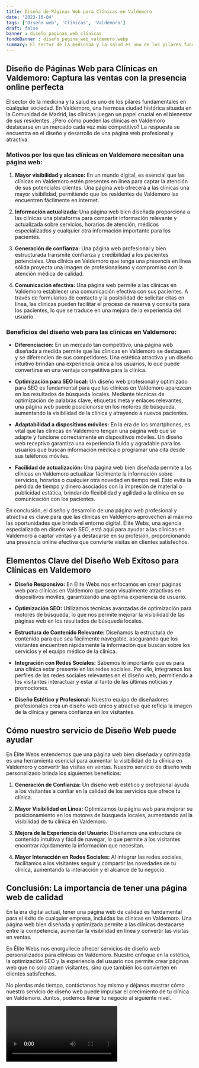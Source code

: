 ```yaml
---
title: Diseño de Páginas Web para Clínicas en Valdemoro
date: '2023-10-04'
tags: ['Diseño web', 'Clínicas', 'Valdemoro']
draft: false
banner : diseño_paginas_web_clínicas
fondoBanner : diseño_pagina_web_valdemoro.webp
summary: El sector de la medicina y la salud es uno de los pilares fundamentales en cualquier sociedad. En Valdemoro, una hermosa ciudad histórica situada en la Comunidad de Madrid, las clínicas juegan un papel crucial en el bienestar de sus residentes. ¿Pero cómo pueden las clínicas en Valdemoro destacarse en un mercado cada vez más competitivo? La respuesta se encuentra en el diseño y desarrollo de una página web profesional y atractiva.
---
```


## Diseño de Páginas Web para Clínicas en Valdemoro: Captura las ventas con la presencia online perfecta

El sector de la medicina y la salud es uno de los pilares fundamentales en cualquier sociedad. En Valdemoro, una hermosa ciudad histórica situada en la Comunidad de Madrid, las clínicas juegan un papel crucial en el bienestar de sus residentes. ¿Pero cómo pueden las clínicas en Valdemoro destacarse en un mercado cada vez más competitivo? La respuesta se encuentra en el diseño y desarrollo de una página web profesional y atractiva.

### Motivos por los que las clínicas en Valdemoro necesitan una página web:

1. **Mayor visibilidad y alcance:** En un mundo digital, es esencial que las clínicas en Valdemoro estén presentes en línea para captar la atención de sus potenciales clientes. Una página web ofrecerá a las clínicas una mayor visibilidad, permitiendo que los residentes de Valdemoro las encuentren fácilmente en internet.

2. **Información actualizada:** Una página web bien diseñada proporciona a las clínicas una plataforma para compartir información relevante y actualizada sobre servicios, horarios de atención, médicos especializados y cualquier otra información importante para los pacientes.

3. **Generación de confianza:** Una página web profesional y bien estructurada transmite confianza y credibilidad a los pacientes potenciales. Una clínica en Valdemoro que tenga una presencia en línea sólida proyecta una imagen de profesionalismo y compromiso con la atención médica de calidad.

4. **Comunicación efectiva:** Una página web permite a las clínicas en Valdemoro establecer una comunicación efectiva con sus pacientes. A través de formularios de contacto y la posibilidad de solicitar citas en línea, las clínicas pueden facilitar el proceso de reserva y consulta para los pacientes, lo que se traduce en una mejora de la experiencia del usuario.

### Beneficios del diseño web para las clínicas en Valdemoro:

- **Diferenciación:** En un mercado tan competitivo, una página web diseñada a medida permite que las clínicas en Valdemoro se destaquen y se diferencien de sus competidores. Una estética atractiva y un diseño intuitivo brindan una experiencia única a los usuarios, lo que puede convertirse en una ventaja competitiva para la clínica.

- **Optimización para SEO local:** Un diseño web profesional y optimizado para SEO es fundamental para que las clínicas en Valdemoro aparezcan en los resultados de búsqueda locales. Mediante técnicas de optimización de palabras clave, etiquetas meta y enlaces relevantes, una página web puede posicionarse en los motores de búsqueda, aumentando la visibilidad de la clínica y atrayendo a nuevos pacientes.

- **Adaptabilidad a dispositivos móviles:** En la era de los smartphones, es vital que las clínicas en Valdemoro tengan una página web que se adapte y funcione correctamente en dispositivos móviles. Un diseño web receptivo garantiza una experiencia fluida y agradable para los usuarios que buscan información médica o programar una cita desde sus teléfonos móviles.

- **Facilidad de actualización:** Una página web bien diseñada permite a las clínicas en Valdemoro actualizar fácilmente la información sobre servicios, horarios o cualquier otra novedad en tiempo real. Esto evita la pérdida de tiempo y dinero asociados con la impresión de material o publicidad estática, brindando flexibilidad y agilidad a la clínica en su comunicación con los pacientes.

En conclusión, el diseño y desarrollo de una página web profesional y atractiva es clave para que las clínicas en Valdemoro aprovechen al máximo las oportunidades que brinda el entorno digital. Élite Webs, una agencia especializada en diseño web SEO, está aquí para ayudar a las clínicas en Valdemoro a captar ventas y a destacarse en su profesión, proporcionando una presencia online efectiva que convierte visitas en clientes satisfechos.

<GifSeo />

<Cta />

## Elementos Clave del Diseño Web Exitoso para Clínicas en Valdemoro

- **Diseño Responsivo:** En Élite Webs nos enfocamos en crear páginas web para clínicas en Valdemoro que sean visualmente atractivas en dispositivos móviles, garantizando una óptima experiencia de usuario.

- **Optimización SEO:** Utilizamos técnicas avanzadas de optimización para motores de búsqueda, lo que nos permite mejorar la visibilidad de las páginas web en los resultados de búsqueda locales.

- **Estructura de Contenido Relevante:** Diseñamos la estructura de contenido para que sea fácilmente navegable, asegurando que los visitantes encuentren rápidamente la información que buscan sobre los servicios y el equipo médico de la clínica.

- **Integración con Redes Sociales:** Sabemos lo importante que es para una clínica estar presente en las redes sociales. Por ello, integramos los perfiles de las redes sociales relevantes en el diseño web, permitiendo a los visitantes interactuar y estar al tanto de las últimas noticias y promociones.

- **Diseño Estético y Profesional:** Nuestro equipo de diseñadores profesionales crea un diseño web único y atractivo que refleja la imagen de la clínica y genera confianza en los visitantes.

## Cómo nuestro servicio de Diseño Web puede ayudar

En Élite Webs entendemos que una página web bien diseñada y optimizada es una herramienta esencial para aumentar la visibilidad de tu clínica en Valdemoro y convertir las visitas en ventas. Nuestro servicio de diseño web personalizado brinda los siguientes beneficios:

1. **Generación de Confianza:** Un diseño web estético y profesional ayuda a los visitantes a confiar en la calidad de los servicios que ofrece tu clínica.

2. **Mayor Visibilidad en Línea:** Optimizamos tu página web para mejorar su posicionamiento en los motores de búsqueda locales, aumentando así la visibilidad de tu clínica en Valdemoro.

3. **Mejora de la Experiencia del Usuario:** Diseñamos una estructura de contenido intuitiva y fácil de navegar, lo que permite a los visitantes encontrar rápidamente la información que necesitan.

4. **Mayor Interacción en Redes Sociales:** Al integrar las redes sociales, facilitamos a los visitantes seguir y compartir las novedades de tu clínica, aumentando la interacción y el alcance de tu negocio.

## Conclusión: La importancia de tener una página web de calidad

En la era digital actual, tener una página web de calidad es fundamental para el éxito de cualquier empresa, incluidas las clínicas en Valdemoro. Una página web bien diseñada y optimizada permite a las clínicas destacarse entre la competencia, aumentar la visibilidad en línea y convertir las visitas en ventas.

En Élite Webs nos enorgullece ofrecer servicios de diseño web personalizados para clínicas en Valdemoro. Nuestro enfoque en la estética, la optimización SEO y la experiencia del usuario nos permite crear páginas web que no solo atraen visitantes, sino que también los convierten en clientes satisfechos.

No pierdas más tiempo, contáctanos hoy mismo y déjanos mostrar cómo nuestro servicio de diseño web puede impulsar el crecimiento de tu clínica en Valdemoro. Juntos, podemos llevar tu negocio al siguiente nivel.

<Video />

<CtaBot job='Clínicas' city='Valdemoro'/>

<Gmaps query='Valdemoro+españa+maps' />
